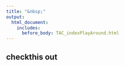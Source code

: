 ```yaml
---
title: "&nbsp;"
output:
  html_document:
    includes:
      before_body: TAC_indexPlayAround.html
---
```


## checkthis out